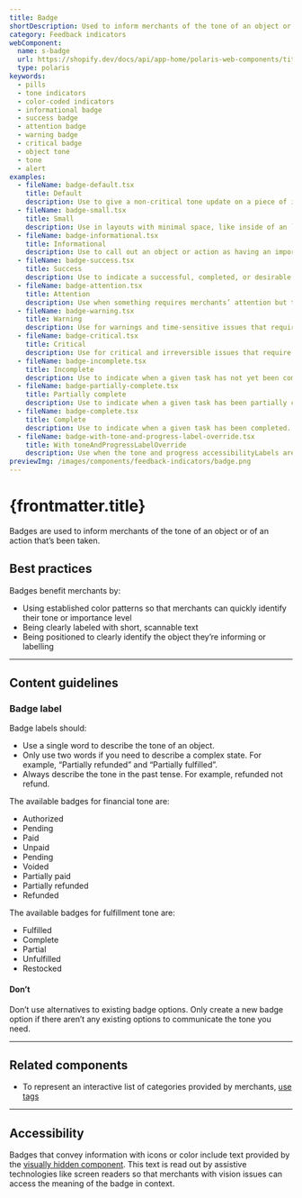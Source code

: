 ```yaml
---
title: Badge
shortDescription: Used to inform merchants of the tone of an object or an action taken.
category: Feedback indicators
webComponent:
  name: s-badge
  url: https://shopify.dev/docs/api/app-home/polaris-web-components/titles-and-text/badge
  type: polaris
keywords:
  - pills
  - tone indicators
  - color-coded indicators
  - informational badge
  - success badge
  - attention badge
  - warning badge
  - critical badge
  - object tone
  - tone
  - alert
examples:
  - fileName: badge-default.tsx
    title: Default
    description: Use to give a non-critical tone update on a piece of information or action.
  - fileName: badge-small.tsx
    title: Small
    description: Use in layouts with minimal space, like inside of an `IndexTable` cell.
  - fileName: badge-informational.tsx
    title: Informational
    description: Use to call out an object or action as having an important attribute. For example, marking an option as “Recommended” or marking a theme as “Published”.
  - fileName: badge-success.tsx
    title: Success
    description: Use to indicate a successful, completed, or desirable state when it’s important to provide positive reinforcement to merchants. For example, when merchants successfully dispute a chargeback, a success badge shows that says “Funds recovered”.
  - fileName: badge-attention.tsx
    title: Attention
    description: Use when something requires merchants’ attention but the issue isn’t critical. For example, this badge would show next to an order that needs to be reviewed by merchants.
  - fileName: badge-warning.tsx
    title: Warning
    description: Use for warnings and time-sensitive issues that require merchants’ attention and potential action. Warning events are often reversible. Keep in mind that seeing this badge can feel stressful for merchants so it should only be used when absolutely necessary.
  - fileName: badge-critical.tsx
    title: Critical
    description: Use for critical and irreversible issues that require merchants’ attention and potential action. Keep in mind that seeing this badge can feel stressful for merchants so it should only be used when absolutely necessary.
  - fileName: badge-incomplete.tsx
    title: Incomplete
    description: Use to indicate when a given task has not yet been completed. For example, when merchants haven’t fulfilled an order.
  - fileName: badge-partially-complete.tsx
    title: Partially complete
    description: Use to indicate when a given task has been partially completed. For example, when merchants have partially fulfilled an order.
  - fileName: badge-complete.tsx
    title: Complete
    description: Use to indicate when a given task has been completed. For example, when merchants have fulfilled an order.
  - fileName: badge-with-tone-and-progress-label-override.tsx
    title: With toneAndProgressLabelOverride
    description: Use when the tone and progress accessibilityLabels are not appropriate to a given context.
previewImg: /images/components/feedback-indicators/badge.png
---
```


# {frontmatter.title}

<Lede>

Badges are used to inform merchants of the tone of an object or of an action that’s been taken.

</Lede>

<WebComponentBanner
  componentName={frontmatter.title}
  webComponentName={frontmatter.webComponent.name}
  webComponentUrl={frontmatter.webComponent.url}
  type={frontmatter.webComponent.type}
/>

<Examples />

<Props componentName={frontmatter.title} />

## Best practices

Badges benefit merchants by:

- Using established color patterns so that merchants can quickly identify their tone or importance level
- Being clearly labeled with short, scannable text
- Being positioned to clearly identify the object they’re informing or labelling

---

## Content guidelines

### Badge label

Badge labels should:

- Use a single word to describe the tone of an object.
- Only use two words if you need to describe a complex state. For example, “Partially refunded” and “Partially fulfilled”.
- Always describe the tone in the past tense. For example, refunded not refund.

The available badges for financial tone are:

- Authorized
- Pending
- Paid
- Unpaid
- Pending
- Voided
- Partially paid
- Partially refunded
- Refunded

The available badges for fulfillment tone are:

- Fulfilled
- Complete
- Partial
- Unfulfilled
- Restocked

<DoDont>

#### Don’t

Don’t use alternatives to existing badge options. Only create a new badge option if there aren’t any existing options to communicate the tone you need.

</DoDont>

---

## Related components

- To represent an interactive list of categories provided by merchants, [use tags](https://polaris.shopify.com/components/tag)

---

## Accessibility

Badges that convey information with icons or color include text provided by the [visually hidden component](https://polaris.shopify.com/components/visually-hidden#navigation). This text is read out by assistive technologies like screen readers so that merchants with vision issues can access the meaning of the badge in context.
